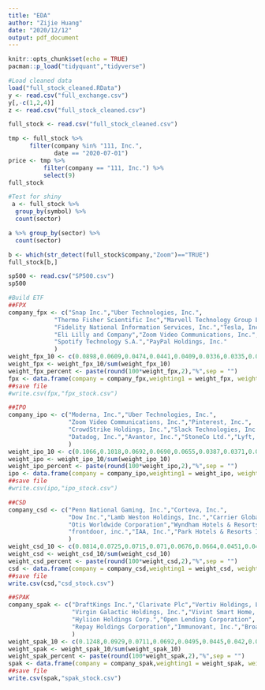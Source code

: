 ```yaml
---
title: "EDA"
author: "Zijie Huang"
date: "2020/12/12"
output: pdf_document
---
```


```r
knitr::opts_chunk$set(echo = TRUE)
pacman::p_load("tidyquant","tidyverse")
```

```r
#Load cleaned data
load("full_stock_cleaned.RData")
y <- read.csv("full_exchange.csv")
y[,-c(1,2,4)]
z <- read.csv("full_stock_cleaned.csv")

full_stock <- read.csv("full_stock_cleaned.csv")

tmp <- full_stock %>% 
      filter(company %in% "111, Inc.",
             date == "2020-07-01")
price <- tmp %>%
          filter(company == "111, Inc.") %>%
          select(9)
full_stock
```

```r
#Test for shiny
 a <- full_stock %>%
  group_by(symbol) %>%
  count(sector)

a %>% group_by(sector) %>%
  count(sector)

b <- which(str_detect(full_stock$company,"Zoom")=="TRUE")
full_stock[b,]

sp500 <- read.csv("SP500.csv")
sp500
```


```r
#Build ETF
##FPX
company_fpx <- c("Snap Inc.","Uber Technologies, Inc.",
             "Thermo Fisher Scientific Inc","Marvell Technology Group Ltd.",
             "Fidelity National Information Services, Inc.","Tesla, Inc.",
             "Eli Lilly and Company","Zoom Video Communications, Inc.",
             "Spotify Technology S.A.","PayPal Holdings, Inc."
             )
weight_fpx_10 <- c(0.0898,0.0609,0.0474,0.0441,0.0409,0.0336,0.0335,0.0289,0.0285,0.0258)
weight_fpx <- weight_fpx_10/sum(weight_fpx_10)
weight_fpx_percent <- paste(round(100*weight_fpx,2),"%",sep = "")
fpx <- data.frame(company = company_fpx,weighting1 = weight_fpx, weighting = weight_fpx_percent)
##save file
#write.csv(fpx,"fpx_stock.csv")

##IPO
company_ipo <- c("Moderna, Inc.","Uber Technologies, Inc.",
                 "Zoom Video Communications, Inc.","Pinterest, Inc.",
                 "CrowdStrike Holdings, Inc.","Slack Technologies, Inc.",
                 "Datadog, Inc.","Avantor, Inc.","StoneCo Ltd.","Lyft, Inc."
                 )
weight_ipo_10 <- c(0.1066,0.1018,0.0692,0.0690,0.0655,0.0387,0.0371,0.0328,0.0319,0.028)
weight_ipo <- weight_ipo_10/sum(weight_ipo_10)
weight_ipo_percent <- paste(round(100*weight_ipo,2),"%",sep = "")
ipo <- data.frame(company = company_ipo,weighting1 = weight_ipo, weighting = weight_ipo_percent)
##save file
#write.csv(ipo,"ipo_stock.csv")

##CSD
company_csd <- c("Penn National Gaming, Inc.","Corteva, Inc.",
                 "Dow Inc.","Lamb Weston Holdings, Inc.","Carrier Global Corporation",
                 "Otis Worldwide Corporation","Wyndham Hotels & Resorts, Inc.",
                 "frontdoor, inc.","IAA, Inc.","Park Hotels & Resorts Inc."
                 )
weight_csd_10 <- c(0.0814,0.0725,0.0715,0.071,0.0676,0.0664,0.0451,0.0449,0.0384,0.0378)
weight_csd <- weight_csd_10/sum(weight_csd_10)
weight_csd_percent <- paste(round(100*weight_csd,2),"%",sep = "")
csd <- data.frame(company = company_csd,weighting1 = weight_csd, weighting = weight_csd_percent)
##save file
write.csv(csd,"csd_stock.csv")

##SPAK
company_spak <- c("DraftKings Inc.","Clarivate Plc","Vertiv Holdings, LLC",
                  "Virgin Galactic Holdings, Inc.","Vivint Smart Home, Inc.",
                  "Hyliion Holdings Corp.","Open Lending Corporation",
                  "Repay Holdings Corporation","Immunovant, Inc.","Broadmark Realty Capital Inc."
                  )
weight_spak_10 <- c(0.1248,0.0929,0.0711,0.0692,0.0495,0.0445,0.042,0.0244,0.0232,0.0228)
weight_spak <- weight_spak_10/sum(weight_spak_10)
weight_spak_percent <- paste(round(100*weight_spak,2),"%",sep = "")
spak <- data.frame(company = company_spak,weighting1 = weight_spak, weighting = weight_spak_percent)
##save file
write.csv(spak,"spak_stock.csv")
```